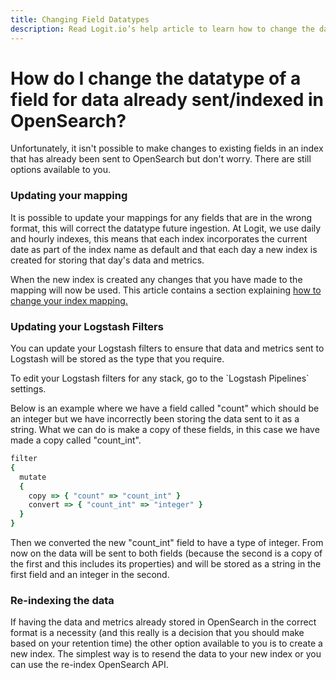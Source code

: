 ```yaml
---
title: Changing Field Datatypes
description: Read Logit.io’s help article to learn how to change the datatype of a field for already indexed or sent data in OpenSearch
---
```


# How do I change the datatype of a field for data already sent/indexed in OpenSearch?

Unfortunately, it isn't possible to make changes to existing fields in an 
index that has already been sent to OpenSearch but don't worry. 
There are still options available to you.

### Updating your mapping

It is possible to update your mappings for any fields that are in the wrong format, 
this will correct the datatype future ingestion. At Logit, we use daily and hourly indexes, 
this means that each index incorporates the current date as part of the index name as 
default and that each day a new index is created for storing that day's data and metrics. 

When the new index is created any changes that you have made to the mapping will now be used. 
This article contains a section 
explaining [how to change your index mapping.](/log-management/opensearch/index-management/aggregatable-text-fields)

### Updating your Logstash Filters

You can update your Logstash filters to ensure that data and metrics 
sent to Logstash will be stored as the type that you require.

<Callout type="info">
  To edit your Logstash filters for any stack, go to the `Logstash Pipelines` settings.
</Callout>

Below is an example where we have a field called "count" which 
should be an integer but we have incorrectly been storing the 
data sent to it as a string. What we can do is make a copy of 
these fields, in this case we have made a copy called "count_int".

```ruby copy
filter 
{
  mutate 
  {
    copy => { "count" => "count_int" }
    convert => { "count_int" => "integer" }
  }
}
```

Then we converted the new "count_int" field to have a type of integer. 
From now on the data will be sent to both fields (because the second is a 
copy of the first and this includes its properties) and will be stored as 
a string in the first field and an integer in the second.

### Re-indexing the data

If having the data and metrics already stored in OpenSearch in the correct 
format is a necessity (and this really is a decision that you should make 
based on your retention time) the other option available to you is to 
create a new index. The simplest way is to resend the data to your new 
index or you can use the re-index OpenSearch API.